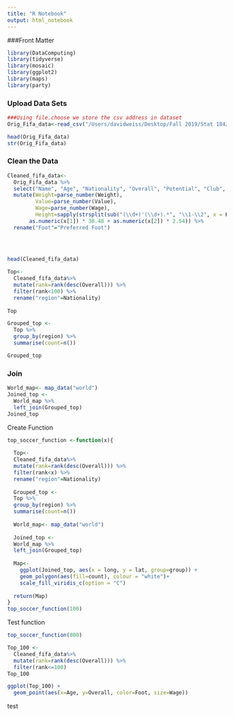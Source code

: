 ```yaml
---
title: "R Notebook"
output: html_notebook
---
```


###Front Matter
```r
library(DataComputing)
library(tidyverse)
library(mosaic)
library(ggplot2)
library(maps)
library(party)
```


### Upload Data Sets
```r
###Using file.choose we store the csv address in dataset
Orig_Fifa_data<-read_csv("/Users/davidweiss/Desktop/Fall 2019/Stat 184/Final Project/FIFA DATA.csv")


```

```r
head(Orig_Fifa_data)
str(Orig_Fifa_data)
```


### Clean the Data
```r
Cleaned_fifa_data<-
  Orig_Fifa_data %>%
  select("Name", "Age", "Nationality", "Overall", "Potential", "Club", "Value", "Wage", "Preferred Foot", "Weak Foot", "Skill Moves", "Work Rate", "Position", "Height", "Weight", "Crossing",	"Finishing",	"HeadingAccuracy",	"ShortPassing",	"Volleys",	"Dribbling", "Curve",	"FKAccuracy",	"LongPassing",	"BallControl",	"Acceleration",	"SprintSpeed",	"Agility",	"Reactions",	"Balance",	"ShotPower",	"Jumping",	"Stamina",	"Strength",	"LongShots",	"Aggression",	"Interceptions",	"Positioning",	"Vision",	"Penalties",	"Composure",	"Marking",	"StandingTackle",	'SlidingTackle',	"GKDiving",	"GKHandling",	"GKKicking",	"GKPositioning",	"GKReflexes") %>%
  mutate(Weight=parse_number(Weight),
         Value=parse_number(Value),
         Wage=parse_number(Wage),
         Height=sapply(strsplit(sub("(\\d+)'(\\d+).*", "\\1-\\2", x = Height), "-"), function(x)
       as.numeric(x[1]) * 30.48 + as.numeric(x[2]) * 2.54)) %>%
  rename("Foot"="Preferred Foot")

  
  
```

```r
head(Cleaned_fifa_data)
```


```r
Top<-
  Cleaned_fifa_data%>%
  mutate(rank=rank(desc(Overall))) %>%
  filter(rank<100) %>%
  rename("region"=Nationality)
 
Top 
```

```r
Grouped_top <-
  Top %>%
  group_by(region) %>%
  summarise(count=n())

Grouped_top
```


### Join
```r
World_map<- map_data("world")
Joined_top <-
  World_map %>%
  left_join(Grouped_top)
Joined_top
```



Create Function

```r
top_soccer_function <-function(x){
  
  Top<-
  Cleaned_fifa_data%>%
  mutate(rank=rank(desc(Overall))) %>%
  filter(rank<x) %>%
  rename("region"=Nationality)
  
  Grouped_top <-
  Top %>%
  group_by(region) %>%
  summarise(count=n())
  
  World_map<- map_data("world")
  
  Joined_top <-
  World_map %>%
  left_join(Grouped_top)
  
  Map<-
    ggplot(Joined_top, aes(x = long, y = lat, group=group)) +
    geom_polygon(aes(fill=count), colour = "white")+
    scale_fill_viridis_c(option = "C")
  
  return(Map)
}
top_soccer_function(100)
```

Test function

```r
top_soccer_function(800)
```

```r
Top_100 <-
  Cleaned_fifa_data%>%
  mutate(rank=rank(desc(Overall))) %>%
  filter(rank<=100) 
Top_100
```

```r
ggplot(Top_100) +
  geom_point(aes(x=Age, y=Overall, color=Foot, size=Wage)) 
```

test


